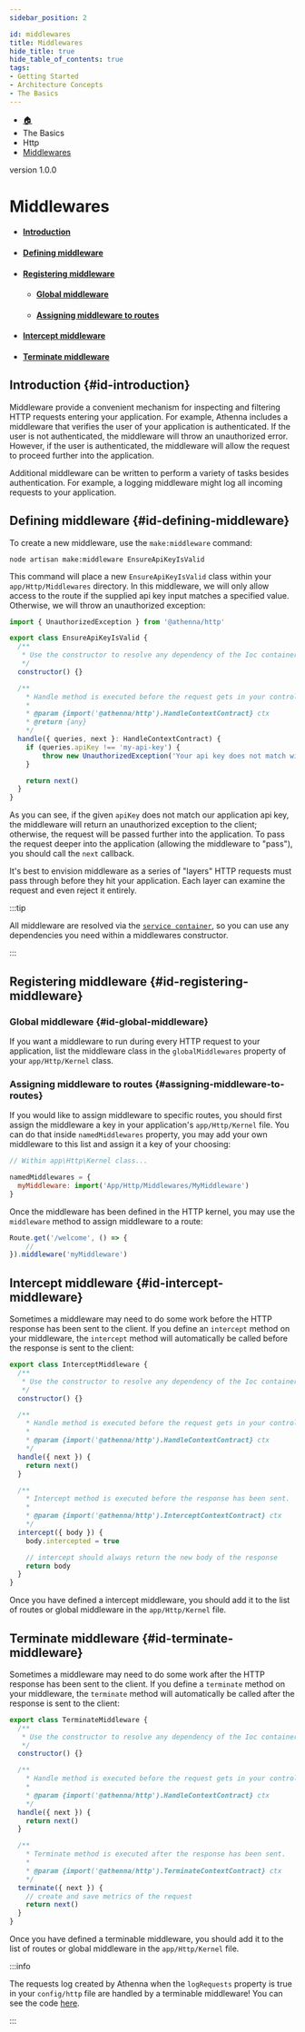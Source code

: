 ```yaml
---
sidebar_position: 2

id: middlewares
title: Middlewares
hide_title: true
hide_table_of_contents: true
tags:
- Getting Started
- Architecture Concepts
- The Basics
---
```


<nav aria-label="breadcrumbs">
    <ul class="breadcrumbs">
        <li class="breadcrumbs__item">
            <a class="breadcrumbs__link" href="/">🏠</a>
        </li>
        <li class="breadcrumbs__item">
            <a class="breadcrumbs__link">The Basics</a>
        </li>
        <li class="breadcrumbs__item">
            <a class="breadcrumbs__link">Http</a>
        </li>
        <li class="breadcrumbs__item">
            <a class="breadcrumbs__link" href="/docs/the-basics/http/middlewares">Middlewares</a>
        </li>
    </ul>
</nav>

<span class="badge badge--secondary margin-top-bot">version 1.0.0</span>

# Middlewares

- #### [Introduction](#id-introduction)
- #### [Defining middleware](#id-defining-middleware)
- #### [Registering middleware](#id-registering-middleware)
    - #### [Global middleware](#id-global-middleware)
    - #### [Assigning middleware to routes](#id-assigning-middleware-to-routes)
- #### [Intercept middleware](#id-intercept-middleware)
- #### [Terminate middleware](#id-terminate-middleware)

## Introduction {#id-introduction}

Middleware provide a convenient mechanism for inspecting and filtering HTTP requests entering your application. For
example, Athenna includes a middleware that verifies the user of your application is authenticated. If the user is not
authenticated, the middleware will throw an unauthorized error. However, if the user is authenticated, the middleware
will allow the request to proceed further into the application.

Additional middleware can be written to perform a variety of tasks besides authentication. For example, a logging
middleware might log all incoming requests to your application.

## Defining middleware {#id-defining-middleware}

To create a new middleware, use the `make:middleware` command:

```shell
node artisan make:middleware EnsureApiKeyIsValid
```

This command will place a new `EnsureApiKeyIsValid` class within your `app/Http/Middlewares` directory. In this middleware,
we will only allow access to the route if the supplied api key input matches a specified value. Otherwise, we will throw an
unauthorized exception:

```javascript
import { UnauthorizedException } from '@athenna/http'

export class EnsureApiKeyIsValid {
  /**
   * Use the constructor to resolve any dependency of the Ioc container.
   */
  constructor() {}

  /**
    * Handle method is executed before the request gets in your controller.
    *
    * @param {import('@athenna/http').HandleContextContract} ctx
    * @return {any}
    */
  handle({ queries, next }: HandleContextContract) {
    if (queries.apiKey !== 'my-api-key') {
        throw new UnauthorizedException('Your api key does not match with application api key.')
    }

    return next()
  }
}
```

As you can see, if the given `apiKey` does not match our application api key, the middleware will return an unauthorized
exception to the client; otherwise, the request will be passed further into the application. To pass the request deeper
into the application (allowing the middleware to "pass"), you should call the `next` callback.

It's best to envision middleware as a series of "layers" HTTP requests must pass through before they hit your application.
Each layer can examine the request and even reject it entirely.

:::tip

All middleware are resolved via the [`service container`](/docs/architecture-concepts/container), so you can use any
dependencies you need within a middlewares constructor.

:::


## Registering middleware {#id-registering-middleware}

### Global middleware {#id-global-middleware}

If you want a middleware to run during every HTTP request to your application, list the middleware class in the `globalMiddlewares`
property of your `app/Http/Kernel` class.

### Assigning middleware to routes {#assigning-middleware-to-routes}

If you would like to assign middleware to specific routes, you should first assign the middleware a key in your application's
`app/Http/Kernel` file. You can do that inside `namedMiddlewares` property, you may add your own middleware to this list
and assign it a key of your choosing:

```javascript
// Within app\Http\Kernel class...

namedMiddlewares = {
  myMiddleware: import('App/Http/Middlewares/MyMiddleware')
}
```

Once the middleware has been defined in the HTTP kernel, you may use the `middleware` method to assign middleware to a route:

```javascript
Route.get('/welcome', () => {
    //
}).middleware('myMiddleware')
```

## Intercept middleware {#id-intercept-middleware}

Sometimes a middleware may need to do some work before the HTTP response has been sent to the client. If you define an
`intercept` method on your middleware, the `intercept` method will automatically be called before the response is sent to
the client:

```javascript
export class InterceptMiddleware {
  /**
   * Use the constructor to resolve any dependency of the Ioc container.
   */
  constructor() {}

  /**
    * Handle method is executed before the request gets in your controller.
    *
    * @param {import('@athenna/http').HandleContextContract} ctx
    */
  handle({ next }) {
    return next()
  }

  /**
    * Intercept method is executed before the response has been sent.
    *
    * @param {import('@athenna/http').InterceptContextContract} ctx
    */
  intercept({ body }) {
    body.intercepted = true

    // intercept should always return the new body of the response
    return body
  }
}
```

Once you have defined a intercept middleware, you should add it to the list of routes or global middleware in the `app/Http/Kernel` file.

## Terminate middleware {#id-terminate-middleware}

Sometimes a middleware may need to do some work after the HTTP response has been sent to the client. If you define a
`terminate` method on your middleware, the `terminate` method will automatically be called after the response is sent to
the client:

```javascript
export class TerminateMiddleware {
  /**
   * Use the constructor to resolve any dependency of the Ioc container.
   */
  constructor() {}

  /**
    * Handle method is executed before the request gets in your controller.
    *
    * @param {import('@athenna/http').HandleContextContract} ctx
    */
  handle({ next }) {
    return next()
  }

  /**
    * Terminate method is executed after the response has been sent.
    *
    * @param {import('@athenna/http').TerminateContextContract} ctx
    */
  terminate({ next }) {
    // create and save metrics of the request
    return next()
  }
}
```

Once you have defined a terminable middleware, you should add it to the list of routes or global middleware in the `app/Http/Kernel` file.

:::info

The requests log created by Athenna when the `logRequests` property is true in your `config/http` file are handled by a
terminable middleware! You can see the code [here](https://github.com/AthennaIO/Http/blob/develop/src/Kernels/HttpKernel.js).

:::
